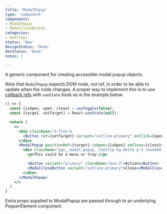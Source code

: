 ```yaml
---
title: 'ModalPopup'
type: 'component'
components:
- ModalPopup
- ModalCloseButton
categories:
- Overlays
status: 'New'
designStatus: 'Done'
devStatus: 'Done'
notes: |

---
```


A generic component for creating accessible modal popup objects.

Note that `ModalPopup` expects DOM node, not ref, in order to be able to update when the node changes.
A proper way to implement this is to use [callback refs](https://reactjs.org/docs/refs-and-the-dom.html#callback-refs) with `useState` hook as in the example below.

```jsx live
() => {
  const [isOpen, open, close] = useToggle(false);
  const [target, setTarget] = React.useState(null);

  return (
    <>
      <div className="d-flex">
        <Button ref={setTarget} variant="outline-primary" onClick={open}>Open modal popup</Button>
      </div>
      <ModalPopup positionRef={target} isOpen={isOpen} onClose={close}>
        <div className="pgn__modal-popup__tooltip bg-white p-3 rounded shadow" style={{textAlign: 'start'}}>
          <p>This could be a menu or tray.</p>

          <Button variant="primary" className="mie-2">Action</Button>
          <ModalCloseButton variant="outline-primary">Close</ModalCloseButton>
        </div>
      </ModalPopup>
    </>
  )
}
```

Extra props supplied to ModalPopup are passed through to an underlying PopperElement component.
